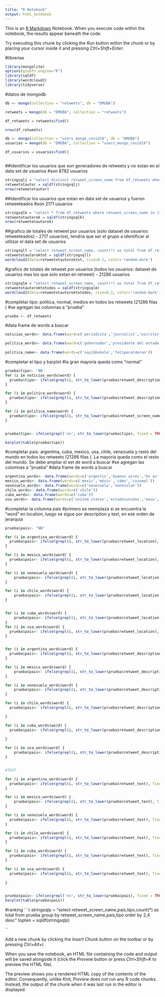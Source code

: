 ---
title: "R Notebook"
output: html_notebook
---

This is an [R Markdown](http://rmarkdown.rstudio.com) Notebook. When you execute code within the notebook, the results appear beneath the code. 

Try executing this chunk by clicking the *Run* button within the chunk or by placing your cursor inside it and pressing *Ctrl+Shift+Enter*. 

#librerias
```{r}
library(mongolite)
options(gsubfn.engine="R")
library(sqldf)
library(wordcloud2)
library(tidyverse)

```
#datos de mongodb
```{r}
db <- mongo(collection = "retweets", db = "DMUBA")

retweets = mongo(db = "DMUBA", collection = "retweets")

df_retweets = retweets$find()

nrow(df_retweets)

db <- mongo(collection = "users_mongo_covid19", db = "DMUBA")
usuarios = mongo(db = "DMUBA", collection = "users_mongo_covid19")

df_usuarios = usuarios$find()



```

##identificar los usuarios que son generadores de retweets y no estan en el data set de usuarios
#son 8782 usuarios
```{r}
stringsqlj = "select distinct retweet_screen_name from df_retweets where retweet_screen_name not in (select screen_name from df_usuarios)"
retweetotautor = sqldf(stringsqlj)
nrow(retweetotautor)
```
##identificar los usuarios que estan en data set de usuarios y fueron retweeteados
#son 2171 usuarios

```{r}
stringsqlk = "select * from df_retweets where retweet_screen_name in (select screen_name from df_usuarios)"
retweetotautorok = sqldf(stringsqlk)
nrow(retweetotautorok)
```
##grafico de totales de retweet por usuarios (solo dataset de usuarios retweeteados)  - 2717 usuarios), tendria que ser el grupo a identificar al utilizar el data set de usuarios

```{r}
stringsqll = "select retweet_screen_name, count(*) as total from df_retweets where retweet_screen_name in (select screen_name from df_usuarios) group by retweet_screen_name order by 2 desc"
retweetotautoroktot = sqldf(stringsqll)
wordcloud2(data=retweetotautoroktot, size=0.2, color='random-dark')
```


#grafico de totales de retweet por usuarios (todos los usuarios: dataset de usuarios mas los que solo estan en retweet)  - 21286 usuarios
```{r}
stringsqlm = "select retweet_screen_name, count(*) as total from df_retweets group by retweet_screen_name order by 2 desc"
retweetotautoroktotodos = sqldf(stringsqlm)
wordcloud2(data=retweetotautoroktotodos, size=0.2, color='random-dark')
```
#completar tipo: politica, normal, medios en todos los retweets (21286 filas )
#se agregan las columnas a "prueba " 

```{r}
prueba <- df_retweets
```

#data frame de words a buscar 
```{r}
noticias_words<- data.frame(word=c('periodista','journalist','escritor','comunicador','locutor','reportero','noticia','newspaper','periódico','revista','@Revista','informativo','información','telediario','televisión','diario online','cuenta oficial de el mundo','periodismo','cuenta oficial de página/12','diario digital','medio digital','diario'))

politica_words<- data.frame(word=c('gobernador','presidente del estado','presidente de la república','ministerio de salud','Vicepresidencia','diputado','presidencia','ministro','senador','embajador','jefe de Gobierno','ministerio'))
                                   
politica_name<- data.frame(words=c('nayibbukele','felipecalderon'))
```

#completar el tipo y barplot
#la gran mayoria queda como "normal"
```{r}
prueba$tipo<- 'NN'
for (i in noticias_words$word) {
  prueba$tipo<- ifelse(grepl(i, str_to_lower(prueba$retweet_description), fixed = TRUE), 'MEDIOS',prueba$tipo)
}

for (i in politica_words$word) {
  prueba$tipo<- ifelse(grepl(i, str_to_lower(prueba$retweet_description), fixed = TRUE), 'POLITICA',prueba$tipo)
}

for (i in politica_name$word) {
  prueba$tipo<- ifelse(grepl(i, str_to_lower(prueba$retweet_screen_name), fixed = TRUE), 'POLITICA',prueba$tipo)
}


prueba$tipo<- ifelse(grepl('nn', str_to_lower(prueba$tipo), fixed = TRUE), 'NORMAL',prueba$tipo)

barplot(table(prueba$tipo))

```

#completar pais: argentina, cuba, mexico, usa, chile, venezuela y resto del mundo en todos los retweets (21286 filas ). La mayoria queda como el resto del mundo. Se debe ampliar el set de word a buscar
#se agregan las columnas a "prueba " 
#data frame de words a buscar 

```{r}
argentina_words<- data.frame(words=c('argentin','buenos aires','bs as','jujuy','vicente lopez'))
mexico_words<- data.frame(words=c('mexic','méxic','cdmx','cozumel'))
venezuela_words<- data.frame(words=c('venezuela','venezolan'))
chile_words<- data.frame(words=c('chile'))
cuba_words<- data.frame(words=c('cuba'))
usa_words<- data.frame(words=c('united states','estadosunidos','eeuu','Washington','Washington','texas'))

```
#completar la columna pais
#primero se reemplaza si se encuentra la "word" en location, luego se sigue por description y text, en ese orden de jerarquia

```{r}
prueba$pais<- "NN"

for (i in argentina_words$word) {
  prueba$pais<- ifelse(grepl(i, str_to_lower(prueba$retweet_location), fixed = TRUE), 'ARGENTINA',prueba$pais)
}

for (i in mexico_words$word) {
  prueba$pais<- ifelse(grepl(i, str_to_lower(prueba$retweet_location), fixed = TRUE), 'MEXICO',prueba$pais)
}

for (i in venezuela_words$word) {
    prueba$pais<- ifelse(grepl(i, str_to_lower(prueba$retweet_location), fixed = TRUE), 'VENEZUELA',prueba$pais)
}

for (i in chile_words$word) {
    prueba$pais<- ifelse(grepl(i, str_to_lower(prueba$retweet_location), fixed = TRUE), 'CHILE',prueba$pais)
}


for (i in cuba_words$word) {
    prueba$pais<- ifelse(grepl(i, str_to_lower(prueba$retweet_location), fixed = TRUE), 'CUBA',prueba$pais)
}
for (i in usa_words$word) {
  prueba$pais<- ifelse(grepl(i, str_to_lower(prueba$retweet_location), fixed = TRUE), 'ESTADOS UNIDOS',prueba$pais)
}


for (i in argentina_words$word) {
  prueba$pais<- ifelse(grepl(i, str_to_lower(prueba$retweet_description), fixed = TRUE), 'ARGENTINA',prueba$pais)
}

for (i in mexico_words$word) {
    prueba$pais<- ifelse(grepl(i, str_to_lower(prueba$retweet_description), fixed = TRUE), 'MEXICO',prueba$pais)
}

for (i in venezuela_words$word) {
    prueba$pais<- ifelse(grepl(i, str_to_lower(prueba$retweet_description), fixed = TRUE), 'VENEZUELA',prueba$pais)
}

for (i in chile_words$word) {
  prueba$pais<- ifelse(grepl(i, str_to_lower(prueba$retweet_description), fixed = TRUE), 'CHILE',prueba$pais)

}

for (i in cuba_words$word) {
  prueba$pais<- ifelse(grepl(i, str_to_lower(prueba$retweet_description), fixed = TRUE), 'CUBA',prueba$pais)
  
}

for (i in usa_words$word) {
    prueba$pais<- ifelse(grepl(i, str_to_lower(prueba$retweet_description), fixed = TRUE), 'ESTADOS UNIDOS',prueba$pais)
}


#TEXT

for (i in argentina_words$word) {
  prueba$pais<- ifelse(grepl(i, str_to_lower(prueba$retweet_text), fixed = TRUE), 'ARGENTINA',prueba$pais)
}

for (i in mexico_words$word) {
    prueba$pais<- ifelse(grepl(i, str_to_lower(prueba$retweet_text), fixed = TRUE), 'MEXICO',prueba$pais)
}

for (i in venezuela_words$word) {
  prueba$pais<- ifelse(grepl(i, str_to_lower(prueba$retweet_text), fixed = TRUE), 'VENEZUELA',prueba$pais)
}

for (i in chile_words$word) {
  prueba$pais<- ifelse(grepl(i, str_to_lower(prueba$retweet_text), fixed = TRUE), 'CHILE',prueba$pais)
}

for (i in cuba_words$word) {
  prueba$pais<- ifelse(grepl(i, str_to_lower(prueba$retweet_text), fixed = TRUE), 'CUBA',prueba$pais)
}

for (i in usa_words$word) {
  prueba$pais<- ifelse(grepl(i, str_to_lower(prueba$retweet_text), fixed = TRUE), 'ESTADOS UNIDOS',prueba$pais)
  
}


prueba$pais<- ifelse(grepl('nn', str_to_lower(prueba$pais), fixed = TRUE), 'RESTO DEL MUNDO',prueba$pais)
barplot(table(prueba$pais))

```

#ranking
```{r}
stringsqlp = "select retweet_screen_name,pais,tipo,count(*) as total from prueba group by retweet_screen_name,pais,tipo order by 2,4 desc"
topten = sqldf(stringsqlp)



``



Add a new chunk by clicking the *Insert Chunk* button on the toolbar or by pressing *Ctrl+Alt+I*.

When you save the notebook, an HTML file containing the code and output will be saved alongside it (click the *Preview* button or press *Ctrl+Shift+K* to preview the HTML file).

The preview shows you a rendered HTML copy of the contents of the editor. Consequently, unlike *Knit*, *Preview* does not run any R code chunks. Instead, the output of the chunk when it was last run in the editor is displayed.

